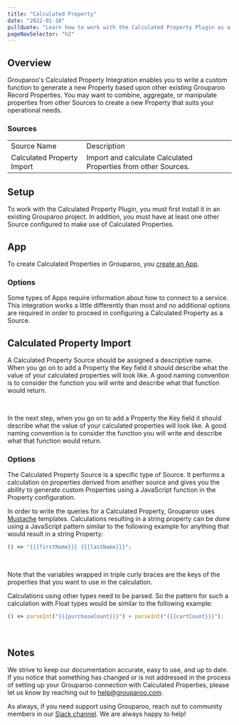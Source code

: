 ```yaml
---
title: "Calculated Property"
date: "2022-01-18"
pullQuote: "Learn how to work with the Calculated Property Plugin as a Source to generate custom transformed properties."
pageNavSelector: "h2"
---
```


<PluginDocsLinks plugin="Calculated-Property" />

## Overview

Grouparoo's Calculated Property Integration enables you to write a custom function to generate a new Property based upon other existing Grouparoo Record Properties. You may want to combine, aggregate, or manipulate properties from other Sources to create a new Property that suits your operational needs.

### Sources

<table className="docTable">
  <tablebody>
    <tr>
      <td>Source Name</td>
      <td>Description</td>
    </tr>
    <tr>
      <td>Calculated Property Import</td>
      <td>Import and calculate Calculated Properties from other Sources.</td>
    </tr>
  </tablebody>
</table>

## Setup

To work with the Calculated Property Plugin, you must first install it in an existing Grouparoo project. In addition, you must have at least one other Source configured to make use of Calculated Properties.

## App

To create Calculated Properties in Grouparoo, you [create an App](https://www.grouparoo.com/docs/config/apps).

### Options

Some types of Apps require information about how to connect to a service. This integration works a little differently than most and no additional options are required in order to proceed in configuring a Calculated Property as a Source.

## Calculated Property Import

A Calculated Property Source should be assigned a descriptive name. When you go on to add a Property the Key field it should describe what the value of your calculated properties will look like. A good naming convention is to consider the function you will write and describe what that function would return.

<ImageInBrowserFrame
  src="/images/docs/integrations/calculated-property/app/options.png"
  alt="Calculated Property App Options"
  width={733}
  height={233}
/>
<br />

In the next step, when you go on to add a Property the Key field it should describe what the value of your calculated properties will look like. A good naming convention is to consider the function you will write and describe what that function would return.

### Options

The Calculated Property Source is a specific type of Source. It performs a calculation on properties derived from another source and gives you the ability to generate custom Properties using a JavaScript function in the Property configuration.

In order to write the queries for a Calculated Property, Grouparoo uses [Mustache](https://mustache.github.io/) templates. Calculations resulting in a string property can be done using a JavaScript pattern similar to the following example for anything that would result in a string Property:

```js
() => "{{{firstName}}} {{{lastName}}}";
```

<ImageInBrowserFrame
  src="/images/docs/integrations/calculated-property/app/string-type.png"
  alt="Calculated Property String Type Example"
  width={733}
  height={186}
/>

<br />

Note that the variables wrapped in triple curly braces are the keys of the properties that you want to use in the calculation.

Calculations using other types need to be parsed. So the pattern for such a calculation with Float types would be similar to the following example:

```js
() => parseInt("{{{purchaseCount}}}") + parseInt("{{{cartCount}}}");
```

<ImageInBrowserFrame
  src="/images/docs/integrations/calculated-property/app/int-type.png"
  alt="Calculated Property Integer Type Example"
  width={733}
  height={187}
/>
<br />

## Notes

We strive to keep our documentation accurate, easy to use, and up to date. If you notice that something has changed or is not addressed in the process of setting up your Grouparoo connection with Calculated Properties, please let us know by reaching out to [help@grouparoo.com](mailto:help@grouparoo.com).

As always, if you need support using Grouparoo, reach out to community members in our [Slack channel](https://www.grouparoo.com/chat). We are always happy to help!
